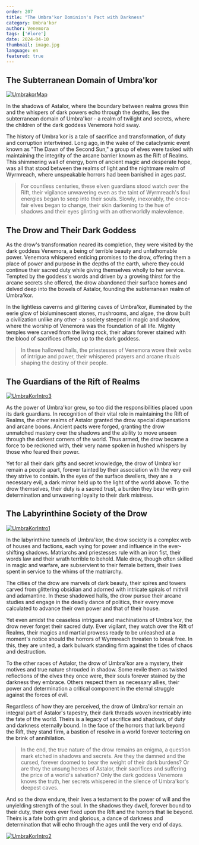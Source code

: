 ```yaml
---
order: 207
title: "The Umbra'kor Dominion's Pact with Darkness"
category: Umbra'kor
author: Venemora
tags: ['#lore']
date: 2024-04-10
thumbnail: image.jpg
language: en
featured: true
---
```


## The Subterranean Domain of Umbra'kor

[![UmbrakorMap](https://i.imgur.com/hZFWQh8.png)](https://i.imgur.com/hZFWQh8.png)

In the shadows of Astalor, where the boundary between realms grows thin and the whispers of dark powers echo through the depths, lies the subterranean domain of Umbra'kor - a realm of twilight and secrets, where the children of the dark goddess Venemora hold sway.

The history of Umbra'kor is a tale of sacrifice and transformation, of duty and corruption intertwined. Long ago, in the wake of the cataclysmic event known as "The Dawn of the Second Sun," a group of elves were tasked with maintaining the integrity of the arcane barrier known as the Rift of Realms. This shimmering wall of energy, born of ancient magic and desperate hope, was all that stood between the realms of light and the nightmare realm of Wyrmreach, where unspeakable horrors had been banished in ages past.

> For countless centuries, these elven guardians stood watch over the Rift, their vigilance unwavering even as the taint of Wyrmreach's foul energies began to seep into their souls. Slowly, inexorably, the once-fair elves began to change, their skin darkening to the hue of shadows and their eyes glinting with an otherworldly malevolence.

## The Drow and Their Dark Goddess

As the drow's transformation neared its completion, they were visited by the dark goddess Venemora, a being of terrible beauty and unfathomable power. Venemora whispered enticing promises to the drow, offering them a place of power and purpose in the depths of the earth, where they could continue their sacred duty while giving themselves wholly to her service. Tempted by the goddess's words and driven by a growing thirst for the arcane secrets she offered, the drow abandoned their surface homes and delved deep into the bowels of Astalor, founding the subterranean realm of Umbra'kor.

In the lightless caverns and glittering caves of Umbra'kor, illuminated by the eerie glow of bioluminescent stones, mushrooms, and algae, the drow built a civilization unlike any other - a society steeped in magic and shadow, where the worship of Venemora was the foundation of all life. Mighty temples were carved from the living rock, their altars forever stained with the blood of sacrifices offered up to the dark goddess.

> In these hallowed halls, the priestesses of Venemora wove their webs of intrigue and power, their whispered prayers and arcane rituals shaping the destiny of their people.

## The Guardians of the Rift of Realms

[![UmbraKorIntro3](https://i.imgur.com/IcqGhpr.png)](https://i.imgur.com/IcqGhpr.png)

As the power of Umbra'kor grew, so too did the responsibilities placed upon its dark guardians. In recognition of their vital role in maintaining the Rift of Realms, the other realms of Astalor granted the drow special dispensations and arcane boons. Ancient pacts were forged, granting the drow unmatched mastery over the shadows and the ability to move unseen through the darkest corners of the world. Thus armed, the drow became a force to be reckoned with, their very name spoken in hushed whispers by those who feared their power.

Yet for all their dark gifts and secret knowledge, the drow of Umbra'kor remain a people apart, forever tainted by their association with the very evil they strive to contain. In the eyes of the surface dwellers, they are a necessary evil, a dark mirror held up to the light of the world above. To the drow themselves, their duty is a sacred trust, a burden they bear with grim determination and unwavering loyalty to their dark mistress.

## The Labyrinthine Society of the Drow

[![UmbraKorIntro1](https://i.imgur.com/cie6G7M.png)](https://i.imgur.com/cie6G7M.png)

In the labyrinthine tunnels of Umbra'kor, the drow society is a complex web of houses and factions, each vying for power and influence in the ever-shifting shadows. Matriarchs and priestesses rule with an iron fist, their words law and their wrath terrible to behold. Male drow, though often skilled in magic and warfare, are subservient to their female betters, their lives spent in service to the whims of the matriarchy.

The cities of the drow are marvels of dark beauty, their spires and towers carved from glittering obsidian and adorned with intricate spirals of mithril and adamantine. In these shadowed halls, the drow pursue their arcane studies and engage in the deadly dance of politics, their every move calculated to advance their own power and that of their house.

Yet even amidst the ceaseless intrigues and machinations of Umbra'kor, the drow never forget their sacred duty. Ever vigilant, they watch over the Rift of Realms, their magics and martial prowess ready to be unleashed at a moment's notice should the horrors of Wyrmreach threaten to break free. In this, they are united, a dark bulwark standing firm against the tides of chaos and destruction.

To the other races of Astalor, the drow of Umbra'kor are a mystery, their motives and true nature shrouded in shadow. Some revile them as twisted reflections of the elves they once were, their souls forever stained by the darkness they embrace. Others respect them as necessary allies, their power and determination a critical component in the eternal struggle against the forces of evil.

Regardless of how they are perceived, the drow of Umbra'kor remain an integral part of Astalor's tapestry, their dark threads woven inextricably into the fate of the world. Theirs is a legacy of sacrifice and shadows, of duty and darkness eternally bound. In the face of the horrors that lurk beyond the Rift, they stand firm, a bastion of resolve in a world forever teetering on the brink of annihilation.

> In the end, the true nature of the drow remains an enigma, a question mark etched in shadows and secrets. Are they the damned and the cursed, forever doomed to bear the weight of their dark burdens? Or are they the unsung heroes of Astalor, their sacrifices and suffering the price of a world's salvation? Only the dark goddess Venemora knows the truth, her secrets whispered in the silence of Umbra'kor's deepest caves.

And so the drow endure, their lives a testament to the power of will and the unyielding strength of the soul. In the shadows they dwell, forever bound to their duty, their eyes ever fixed upon the Rift and the horrors that lie beyond. Theirs is a fate both grim and glorious, a dance of darkness and determination that will echo through the ages until the very end of days.

[![UmbraKorIntro2](https://i.imgur.com/UKv7rGV.png)](https://i.imgur.com/UKv7rGV.png)